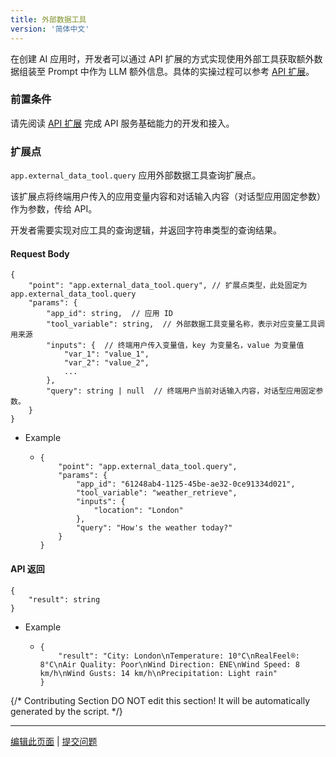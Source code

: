 ```yaml
---
title: 外部数据工具
version: '简体中文'
---
```


在创建 AI 应用时，开发者可以通过 API 扩展的方式实现使用外部工具获取额外数据组装至 Prompt 中作为 LLM 额外信息。具体的实操过程可以参考 [API 扩展](/zh-hans/user-guide/tools/extensions/api-based/api-based-extension)。

### 前置条件

请先阅读 [API 扩展](/zh-hans/user-guide/tools/extensions/api-based/api-based-extension) 完成 API 服务基础能力的开发和接入。

### 扩展点

`app.external_data_tool.query` 应用外部数据工具查询扩展点。

该扩展点将终端用户传入的应用变量内容和对话输入内容（对话型应用固定参数）作为参数，传给 API。

开发者需要实现对应工具的查询逻辑，并返回字符串类型的查询结果。

#### Request Body <a href="#user-content-request-body" id="user-content-request-body"></a>

```
{
    "point": "app.external_data_tool.query", // 扩展点类型，此处固定为 app.external_data_tool.query
    "params": {
        "app_id": string,  // 应用 ID
        "tool_variable": string,  // 外部数据工具变量名称，表示对应变量工具调用来源
        "inputs": {  // 终端用户传入变量值，key 为变量名，value 为变量值
            "var_1": "value_1",
            "var_2": "value_2",
            ...
        },
        "query": string | null  // 终端用户当前对话输入内容，对话型应用固定参数。
    }
}
```

* Example
  * ```
    {
        "point": "app.external_data_tool.query",
        "params": {
            "app_id": "61248ab4-1125-45be-ae32-0ce91334d021",
            "tool_variable": "weather_retrieve",
            "inputs": {
                "location": "London"
            },
            "query": "How's the weather today?"
        }
    }
    ```

#### API 返回 <a href="#usercontentapi-fan-hui" id="usercontentapi-fan-hui"></a>

```
{
    "result": string
}
```

* Example
  * ```
    {
        "result": "City: London\nTemperature: 10°C\nRealFeel®: 8°C\nAir Quality: Poor\nWind Direction: ENE\nWind Speed: 8 km/h\nWind Gusts: 14 km/h\nPrecipitation: Light rain"
    }
    ```

{/*
Contributing Section
DO NOT edit this section!
It will be automatically generated by the script.
*/}

---

[编辑此页面](https://github.com/langgenius/dify-docs/edit/main/zh-hans/guides/tools/extensions/api-based/external-data-tool.mdx) | [提交问题](https://github.com/langgenius/dify-docs/issues/new?title=文档问题%3A%20nal-data-t&body=%23%23%20问题描述%0A%3C%21--%20请简要描述您发现的问题%20--%3E%0A%0A%23%23%20页面链接%0Ahttps%3A%2F%2Fgithub.com%2Flanggenius%2Fdify-docs%2Fblob%2Fmain%2Fzh-hans/guides/tools/extensions/api-based%2Fexternal-data-tool.mdx%0A%0A%23%23%20建议修改%0A%3C%21--%20如果有具体的修改建议，请在此说明%20--%3E%0A%0A%3C%21--%20感谢您对文档质量的关注！%20--%3E)

